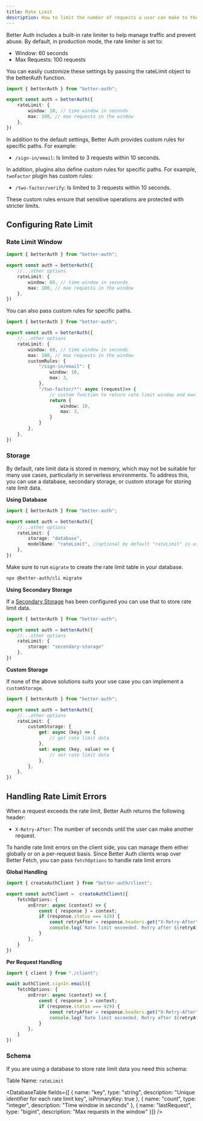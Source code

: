 ```yaml
---
title: Rate Limit
description: How to limit the number of requests a user can make to the server in a given time period.
---
```


Better Auth includes a built-in rate limiter to help manage traffic and prevent abuse. By default, in production mode, the rate limiter is set to:

- Window: 60 seconds
- Max Requests: 100 requests

You can easily customize these settings by passing the rateLimit object to the betterAuth function.

```ts title="auth.ts"
import { betterAuth } from "better-auth";

export const auth = betterAuth({
    rateLimit: {
        window: 10, // time window in seconds
        max: 100, // max requests in the window
    },
})
```

In addition to the default settings, Better Auth provides custom rules for specific paths. For example:
- `/sign-in/email`: Is limited to 3 requests within 10 seconds.

In addition, plugins also define custom rules for specific paths. For example, `twoFactor` plugin has custom rules:
- `/two-factor/verify`: Is limited to 3 requests within 10 seconds.

These custom rules ensure that sensitive operations are protected with stricter limits.

## Configuring Rate Limit

### Rate Limit Window

```ts title="auth.ts"
import { betterAuth } from "better-auth";

export const auth = betterAuth({
    //...other options
    rateLimit: {
        window: 60, // time window in seconds
        max: 100, // max requests in the window
    },
})
```

You can also pass custom rules for specific paths.

```ts title="auth.ts"
import { betterAuth } from "better-auth";

export const auth = betterAuth({
    //...other options
    rateLimit: {
        window: 60, // time window in seconds
        max: 100, // max requests in the window
        customRules: {
            "/sign-in/email": {
                window: 10,
                max: 3,
            },
            "/two-factor/*": async (request)=> {
                // custom function to return rate limit window and max
                return {
                    window: 10,
                    max: 3,
                }
            }
        },
    },
})
```

### Storage

By default, rate limit data is stored in memory, which may not be suitable for many use cases, particularly in serverless environments. To address this, you can use a database, secondary storage, or custom storage for storing rate limit data.

**Using Database**

```ts title="auth.ts"
import { betterAuth } from "better-auth";

export const auth = betterAuth({
    //...other options
    rateLimit: {
        storage: "database",
        modelName: "rateLimit", //optional by default "rateLimit" is used
    },
})
```

Make sure to run `migrate` to create the rate limit table in your database.

```bash
npx @better-auth/cli migrate
```

**Using Secondary Storage**

If a [Secondary Storage](/docs/concepts/database#secondary-storage) has been configured you can use that to store rate limit data.

```ts title="auth.ts"
import { betterAuth } from "better-auth";

export const auth = betterAuth({
    //...other options
    rateLimit: {
		storage: "secondary-storage"
    },
})
```

**Custom Storage**

If none of the above solutions suits your use case you can implement a `customStorage`.

```ts title="auth.ts"
import { betterAuth } from "better-auth";

export const auth = betterAuth({
    //...other options
    rateLimit: {
        customStorage: {
            get: async (key) => {
                // get rate limit data
            },
            set: async (key, value) => {
                // set rate limit data
            },
        },
    },
})
```

## Handling Rate Limit Errors

When a request exceeds the rate limit, Better Auth returns the following header:

- `X-Retry-After`: The number of seconds until the user can make another request.

To handle rate limit errors on the client side, you can manage them either globally or on a per-request basis. Since Better Auth clients wrap over Better Fetch, you can pass `fetchOptions` to handle rate limit errors

**Global Handling**

```ts title="auth-client.ts"
import { createAuthClient } from "better-auth/client";

export const authClient =  createAuthClient({
    fetchOptions: {
        onError: async (context) => {
            const { response } = context;
            if (response.status === 429) {
                const retryAfter = response.headers.get("X-Retry-After");
                console.log(`Rate limit exceeded. Retry after ${retryAfter} seconds`);
            }
        },
    }
})
```


**Per Request Handling**

```ts title="auth-client.ts"
import { client } from "./client";

await authClient.signIn.email({
    fetchOptions: {
        onError: async (context) => {
            const { response } = context;
            if (response.status === 429) {
                const retryAfter = response.headers.get("X-Retry-After");
                console.log(`Rate limit exceeded. Retry after ${retryAfter} seconds`);
            }
        },
    }
})
```

### Schema

If you are using a database to store rate limit data you need this schema:

Table Name: `rateLimit`

<DatabaseTable
    fields={[
        { 
        name: "key", 
        type: "string", 
        description: "Unique identifier for each rate limit key",
        isPrimaryKey: true
        },
        { 
        name: "count", 
        type: "integer", 
        description: "Time window in seconds" 
        },
        { 
        name: "lastRequest", 
        type: "bigint", 
        description: "Max requests in the window" 
        }]}
    />